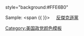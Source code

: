 style="background:#FFE6B0"<noinclude>

Sample:
<span {{ {{PAGENAME}} }}><span style="padding:1px 20px">[[國民共和黨|反傑克遜黨]]</span></span>
[[Category:美国政党颜色模板]]

</noinclude>